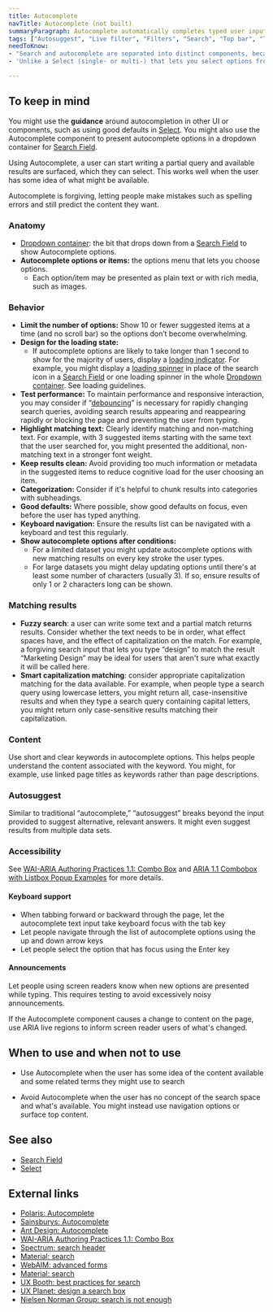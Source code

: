 ```yaml
---
title: Autocomplete
navTitle: Autocomplete (not built)
summaryParagraph: Autocomplete automatically completes typed user input with matching results from a larger data set. Autosuggest breaks beyond the input provided to suggest alternative, relevant answers.
tags: ["Autosuggest", "Live filter", "Filters", "Search", "Top bar", "Text input"]
needToKnow:
- "Search and autocomplete are separated into distinct components, because search may be used in a way that doesn't show autocompleted results."
- 'Unlike a Select (single- or multi-) that lets you select options from an options menu, the Autocomplete component has other behavior beyond choosing an option as the value for a setting, such as linking to other content.'

---
```



## To keep in mind

You might use the **guidance** around autocompletion in other UI or components, such as using good defaults in [Select](/components/select). You might also use the Autocomplete component to present autocomplete options in a dropdown container for [Search Field](/components/search-field).

Using Autocomplete, a user can start writing a partial query and available results are surfaced, which they can select. This works well when the user has some idea of what might be available.

Autocomplete is forgiving, letting people make mistakes such as spelling errors and still predict the content they want.

### Anatomy

- [Dropdown container](/components/dropdown/): the bit that drops down from a [Search Field](/components/search-field) to show Autocomplete options.
- **Autocomplete options or items:** the options menu that lets you choose options.
    - Each option/item may be presented as plain text or with rich media, such as images.

### Behavior

- **Limit the number of options:** Show 10 or fewer suggested items at a time (and no scroll bar) so the options don’t become overwhelming.
- **Design for the loading state:**
   - If autocomplete options are likely to take longer than 1 second to show for the majority of users, display a [loading indicator](/guidelines/loading-patterns/). For example, you might display a [loading spinner](/components/loading-spinner) in place of the search icon in a [Search Field](/components/search-field) or one loading spinner in the whole [Dropdown container](/components/dropdown/). See loading guidelines.
- **Test performance:** To maintain performance and responsive interaction, you may consider if “[debouncing](https://css-tricks.com/the-difference-between-throttling-and-debouncing/)” is necessary for rapidly changing search queries, avoiding search results appearing and reappearing rapidly or blocking the page and preventing the user from typing.
- **Highlight matching text:** Clearly identify matching and non-matching text. For example, with 3 suggested items starting with the same text that the user searched for, you might presented the additional, non-matching text in a stronger font weight.
- **Keep results clean:** Avoid providing too much information or metadata in the suggested items to reduce cognitive load for the user choosing an item.
- **Categorization:** Consider if it's helpful to chunk results into categories with subheadings.
- **Good defaults:** Where possible, show good defaults on focus, even before the user has typed anything.
- **Keyboard navigation:** Ensure the results list can be navigated with a keyboard and test this regularly.
- **Show autocomplete options after conditions:**
    - For a limited dataset you might update autocomplete options with new matching results on every key stroke the user types.
    - For large datasets you might delay updating options until there's at least some number of characters (usually 3). If so, ensure results of only 1 or 2 characters long can be shown.

### Matching results

- **Fuzzy search**: a user can write some text and a partial match returns results. Consider whether the text needs to be in order, what effect spaces have, and the effect of capitalization on the match. For example, a forgiving search input that lets you type “design” to match the result “Marketing Design” may be ideal for users that aren't sure what exactly it will be called here.
- **Smart capitalization matching**: consider appropriate capitalization matching for the data available. For example, when people type a search query using lowercase letters, you might return all, case-insensitive results and when they type a search query containing capital letters, you might return only case-sensitive results matching their capitalization.


### Content

Use short and clear keywords in autocomplete options. This helps people understand the content associated with the keyword. You might, for example, use linked page titles as keywords rather than page descriptions.

### Autosuggest

Similar to traditional “autocomplete,” “autosuggest” breaks beyond the input provided to suggest alternative, relevant answers. It might even suggest results from multiple data sets.

### Accessibility

See [WAI-ARIA Authoring Practices 1.1: Combo Box](https://www.w3.org/TR/wai-aria-practices-1.1/#combobox) and [ARIA 1.1 Combobox with Listbox Popup Examples](https://www.w3.org/TR/wai-aria-practices/examples/combobox/aria1.1pattern/listbox-combo.html) for more details.

#### Keyboard support

- When tabbing forward or backward through the page, let the autocomplete text input take keyboard focus with the tab key
- Let people navigate through the list of autocomplete options using the up and down arrow keys
- Let people select the option that has focus using the Enter key

#### Announcements

Let people using screen readers know when new options are presented while typing. This requires testing to avoid excessively noisy announcements.

If the Autocomplete component causes a change to content on the page, use ARIA live regions to inform screen reader users of what's changed.

## When to use and when not to use

<WhenToUseAndWhenNotToUse>
<WhenToUse>

- Use Autocomplete when the user has some idea of the content available and some related terms they might use to search

</WhenToUse>
<WhenNotToUse>

- Avoid Autocomplete when the user has no concept of the search space and what's available. You might instead use navigation options or surface top content.

</WhenNotToUse>
</WhenToUseAndWhenNotToUse>

## See also

- [Search Field](/components/search-field)
- [Select](/components/select)

## External links

- [Polaris: Autocomplete](https://polaris.shopify.com/components/forms/autocomplete)
- [Sainsburys: Autocomplete](https://luna.sainsburys.co.uk/components/autocomplete)
- [Ant Design: Autocomplete](https://ant.design/components/auto-complete/#header)
- [WAI-ARIA Authoring Practices 1.1: Combo Box](https://www.w3.org/TR/wai-aria-practices-1.1/#combobox)
- [Spectrum: search header](https://spectrum.adobe.com/page/combo-box/#Autocomplete)
- [Material: search](https://material.io/design/navigation/search.html)
- [WebAIM: advanced forms](https://webaim.org/techniques/forms/advanced)
- [Material: search](https://material.io/design/navigation/search.html)
- [UX Booth: best practices for search](https://www.uxbooth.com/articles/best-practices-for-search/)
- [UX Planet: design a search box](https://uxplanet.org/design-a-perfect-search-box-b6baaf9599c)
- [Nielsen Norman Group: search is not enough](https://www.nngroup.com/articles/search-not-enough/)

